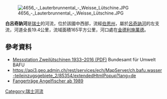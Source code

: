 [[Image:4656_-_Lauterbrunnental_-_Weisse_Lütschine.JPG|right]]

{{Coord|46.63383|N|7.89834|E|display=title}}

'''白呂奇訥河'''是[[瑞士|瑞士]]的河流，位於該國中西部，流經[[伯恩州|伯恩州]]，屬於[[呂奇訥河|呂奇訥河]]的左支流，河道全長19.4公里，流域面積165平方公里，河口處在[[金德利施萬德|金德利施萬德]]。

==參考資料==
* [https://www.hydrodaten.admin.ch/lhg/sdi/jahrestabellen/2200Q_16.pdf Messstation Zweilütschinen 1933–2016 (PDF)] {{Wayback|url=https://www.hydrodaten.admin.ch/lhg/sdi/jahrestabellen/2200Q_16.pdf |date=20210114042552 }} Bundesamt für Umwelt BAFU
* https://api3.geo.admin.ch/rest/services/ech/MapServer/ch.bafu.wasser-teileinzugsgebiete_2/85354/extendedHtmlPopup?lang=de{{Dead link}}
*[https://www.vol.be.ch/vol/de/index/natur/fischerei/angelfischerei/pachtgewaesser/luetschinen.assetref/dam/documents/VOL/LANAT/de/Natur/Fischerei/Fliessgewasser_A-Z/Statistik/123_Weisse%20L%C3%BCtschine.pdf Fangerträge Angelfischer ab 1989] {{Wayback|url=https://www.vol.be.ch/vol/de/index/natur/fischerei/angelfischerei/pachtgewaesser/luetschinen.assetref/dam/documents/VOL/LANAT/de/Natur/Fischerei/Fliessgewasser_A-Z/Statistik/123_Weisse%20L%C3%BCtschine.pdf |date=20210114184516 }}

{{Switzerland-geo-stub}}
[[Category:瑞士河流|Category:瑞士河流]]